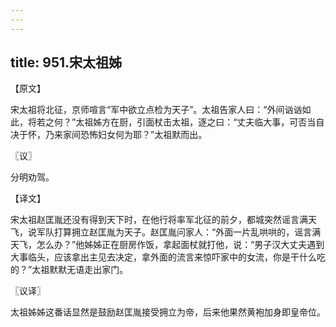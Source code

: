 ```yaml
---
---
---
```

title: 951.宋太祖姊
---



【原文】

宋太祖将北征，京师喧言“军中欲立点检为天子”。太祖告家人曰：“外间讻讻如此，将若之何？”太祖姊方在厨，引面杖击太祖，逐之曰：“丈夫临大事，可否当自决于怀，乃来家间恐怖妇女何为耶？”太祖默而出。

〖议〗

分明劝驾。

【译文】

宋太祖赵匡胤还没有得到天下时，在他行将率军北征的前夕，都城突然谣言满天飞，说军队打算拥立赵匡胤为天子。赵匡胤问家人：“外面一片乱哄哄的，谣言满天飞，怎么办？”他姊姊正在厨房作饭，拿起面杖就打他，说：“男子汉大丈夫遇到大事临头，应该拿出主见去决定，拿外面的流言来惊吓家中的女流，你是干什么吃的？”太祖默默无语走出家门。

〖议译〗

太祖姊姊这番话显然是鼓励赵匡胤接受拥立为帝，后来他果然黄袍加身即皇帝位。